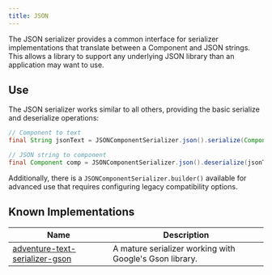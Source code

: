 ```yaml
---
title: JSON
---
```


The JSON serializer provides a common interface for serializer implementations that translate between a Component and JSON strings. This allows a library to support any underlying JSON library than an application may want to use.

## Use

The JSON serializer works similar to all others, providing the basic serialize and deserialize operations:

```java
// Component to text
final String jsonText = JSONComponentSerializer.json().serialize(Component.text("Hello world", NamedTextColour.LIGHT_PURPLE));

// JSON string to component
final Component comp = JSONComponentSerializer.json().deserialize(jsonText);
```

Additionally, there is a `JSONComponentSerializer.builder()` available for advanced use that requires configuring legacy compatibility options.

## Known Implementations

| Name                                                         | Description                                             |
| ------------------------------------------------------------ | ------------------------------------------------------- |
| [adventure-text-serializer-gson](/adventure/serializer/gson) | A mature serializer working with Google's Gson library. |
